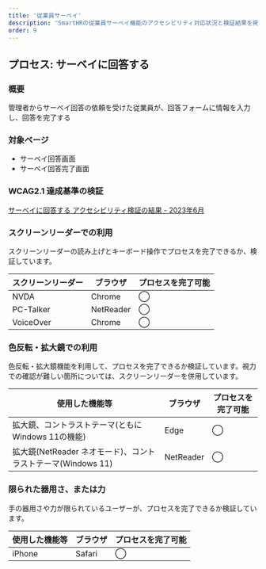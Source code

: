 ```yaml
---
title: '従業員サーベイ'
description: 'SmartHRの従業員サーベイ機能のアクセシビリティ対応状況と検証結果を掲載しています。'
order: 9
---
```


## プロセス: サーベイに回答する
### 概要
管理者からサーベイ回答の依頼を受けた従業員が、回答フォームに情報を入力し、回答を完了する

### 対象ページ
* サーベイ回答画面
* サーベイ回答完了画面

### WCAG2.1 達成基準の検証
[サーベイに回答する アクセシビリティ検証の結果 - 2023年6月](./202306/)

### スクリーンリーダーでの利用
スクリーンリーダーの読み上げとキーボード操作でプロセスを完了できるか、検証しています。

<Table>
  <thead>
    <tr>
      <Th>スクリーンリーダー</Th>
      <Th>ブラウザ</Th>
      <Th>プロセスを完了可能</Th>
    </tr>
  </thead>
  <tbody>
    <tr>
      <td>
        NVDA
      </td>
      <td>
        Chrome
      </td>
      <td>
        ◯
      </td>
    </tr>
    <tr>
      <td>
        PC-Talker
      </td>
      <td>
        NetReader
      </td>
      <td>
        ◯
      </td>
    </tr>
    <tr>
      <td>
        VoiceOver
      </td>
      <td>
        Chrome
      </td>
      <td>
        ◯
      </td>
    </tr>
  </tbody>
</Table>

### 色反転・拡大鏡での利用
色反転・拡大鏡機能を利用して、プロセスを完了できるか検証しています。視力での確認が難しい箇所については、スクリーンリーダーを併用しています。

<Table>
  <thead>
    <tr>
      <Th>使用した機能等</Th>
      <Th>ブラウザ</Th>
      <Th>プロセスを完了可能</Th>
    </tr>
  </thead>
  <tbody>
    <tr>
      <td>
        拡大鏡、コントラストテーマ(ともにWindows 11の機能)
      </td>
      <td>
        Edge
      </td>
      <td>
        ◯
      </td>
    </tr>
    <tr>
      <td>
        拡大鏡(NetReader ネオモード)、コントラストテーマ(Windows 11)
      </td>
      <td>
        NetReader
      </td>
      <td>
        ◯
      </td>
    </tr>
  </tbody>
</Table>

### 限られた器用さ、または力
手の器用さや力が限られているユーザーが、プロセスを完了できるか検証しています。

<Table>
  <thead>
    <tr>
      <Th>使用した機能等</Th>
      <Th>ブラウザ</Th>
      <Th>プロセスを完了可能</Th>
    </tr>
  </thead>
  <tbody>
    <tr>
      <td>
        iPhone 
      </td>
      <td>
        Safari
      </td>
      <td>
        ◯
      </td>
    </tr>
  </tbody>
</Table>